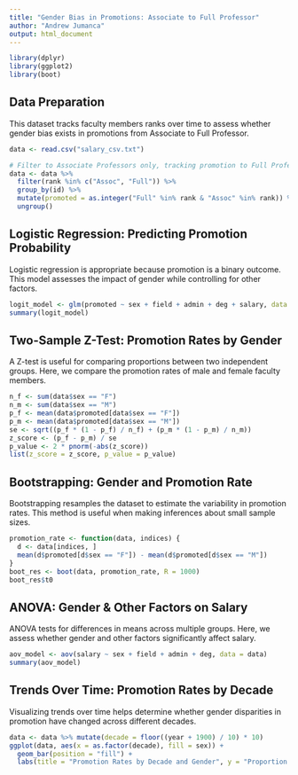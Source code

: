 ```yaml
---
title: "Gender Bias in Promotions: Associate to Full Professor"
author: "Andrew Jumanca"
output: html_document
---
```


```r
library(dplyr)
library(ggplot2)
library(boot)
```

## Data Preparation
This dataset tracks faculty members ranks over time to assess whether gender bias exists in promotions from Associate to Full Professor.

```r
data <- read.csv("salary_csv.txt")

# Filter to Associate Professors only, tracking promotion to Full Professor
data <- data %>% 
  filter(rank %in% c("Assoc", "Full")) %>%
  group_by(id) %>%
  mutate(promoted = as.integer("Full" %in% rank & "Assoc" %in% rank)) %>%
  ungroup()
```

## Logistic Regression: Predicting Promotion Probability
Logistic regression is appropriate because promotion is a binary outcome. This model assesses the impact of gender while controlling for other factors.

```r
logit_model <- glm(promoted ~ sex + field + admin + deg + salary, data = data, family = binomial)
summary(logit_model)
```

## Two-Sample Z-Test: Promotion Rates by Gender
A Z-test is useful for comparing proportions between two independent groups. Here, we compare the promotion rates of male and female faculty members.

```r
n_f <- sum(data$sex == "F")
n_m <- sum(data$sex == "M")
p_f <- mean(data$promoted[data$sex == "F"])
p_m <- mean(data$promoted[data$sex == "M"])
se <- sqrt((p_f * (1 - p_f) / n_f) + (p_m * (1 - p_m) / n_m))
z_score <- (p_f - p_m) / se
p_value <- 2 * pnorm(-abs(z_score))
list(z_score = z_score, p_value = p_value)
```

## Bootstrapping: Gender and Promotion Rate
Bootstrapping resamples the dataset to estimate the variability in promotion rates. This method is useful when making inferences about small sample sizes.

```r
promotion_rate <- function(data, indices) {
  d <- data[indices, ]
  mean(d$promoted[d$sex == "F"]) - mean(d$promoted[d$sex == "M"])
}
boot_res <- boot(data, promotion_rate, R = 1000)
boot_res$t0
```

## ANOVA: Gender & Other Factors on Salary
ANOVA tests for differences in means across multiple groups. Here, we assess whether gender and other factors significantly affect salary.

```r
aov_model <- aov(salary ~ sex + field + admin + deg, data = data)
summary(aov_model)
```

## Trends Over Time: Promotion Rates by Decade
Visualizing trends over time helps determine whether gender disparities in promotion have changed across different decades.

```r
data <- data %>% mutate(decade = floor((year + 1900) / 10) * 10)
ggplot(data, aes(x = as.factor(decade), fill = sex)) +
  geom_bar(position = "fill") +
  labs(title = "Promotion Rates by Decade and Gender", y = "Proportion Promoted", x = "Decade")
```
